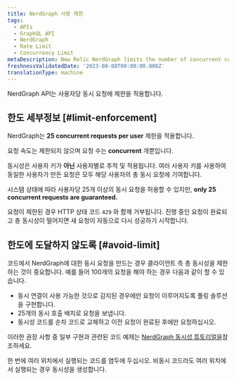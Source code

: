 ```yaml
---
title: NerdGraph 사용 제한
tags:
  - APIs
  - GraphQL API
  - NerdGraph
  - Rate Limit
  - Concurrency Limit
metaDescription: New Relic NerdGraph limits the number of concurrent connections users make.
freshnessValidatedDate: '2023-08-08T00:00:00.000Z'
translationType: machine
---
```


NerdGraph API는 사용자당 동시 요청에 제한을 적용합니다.

## 한도 세부정보 [#limit-enforcement]

NerdGraph는 <DNT>**25 concurrent requests per user**</DNT> 제한을 적용합니다.

요청 속도는 제한되지 않으며 요청 수는 <DNT>**concurrent**</DNT> 개뿐입니다.

동시성은 사용자 키가 **아닌** 사용자별로 추적 및 적용됩니다. 여러 사용자 키를 사용하여 동일한 사용자가 만든 요청은 모두 해당 사용자의 총 동시 요청에 기여합니다.

시스템 상태에 따라 사용자당 25개 이상의 동시 요청을 허용할 수 있지만, <DNT>**only 25 concurrent requests are guaranteed.**</DNT>

요청이 제한된 경우 HTTP 상태 코드 `429` 와 함께 거부됩니다. 진행 중인 요청이 완료되고 총 동시성이 떨어지면 새 요청이 자동으로 다시 성공하기 시작합니다.

## 한도에 도달하지 않도록 [#avoid-limit]

코드에서 NerdGraph에 대한 동시 요청을 만드는 경우 클라이언트 측 총 동시성을 제한하는 것이 중요합니다. 예를 들어 100개의 요청을 해야 하는 경우 다음과 같이 할 수 있습니다.

* 동시 연결이 사용 가능한 것으로 감지된 경우에만 요청이 이루어지도록 풀링 솔루션을 구현합니다.
* 25개의 동시 호출 배치로 요청을 보냅니다.
* 동시성 코드를 순차 코드로 교체하고 이전 요청이 완료된 후에만 요청하십시오.

이러한 권장 사항 중 일부 구현과 관련된 코드 예제는 [NerdGraph 동시성 튜토리얼을](/docs/apis/nerdgraph/examples/nerdgraph-concurrency-tutorial)참조하세요.

한 번에 여러 위치에서 실행되는 코드를 염두에 두십시오. 비동시 코드라도 여러 위치에서 실행되는 경우 동시성을 생성합니다.